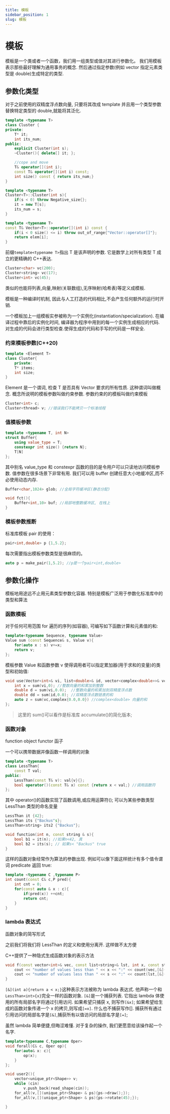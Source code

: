 ```yaml
---
title: 模板
sidebar_position: 1
slug: 模板
---
```


# 模板

模板是一个类或者一个函数，我们用一组类型或值对其进行参数化。 我们用模板表示那些最好理解为通用事务的概念. 然后通过指定参数(例如 vector 指定元素类型是 double)生成特定的类型.

## 参数化类型

对于之前使用的双精度浮点数向量, 只要将其改成 template 并且用一个类型参数替换特定类型的 double,就能将其泛化.

```cpp
template <typename T>
class Cluster {
private:
    T* it;
    int its_num;
public:
    explicit Cluster(int s);
    ~Cluster(){ delete[] it; };

    //cope and move
    T& operator[](int i);
    const T& operator[](int i) const;
    int size() const { return its_num;}
}

template <typename T>
Cluster<T>::Cluster(int s){
    if(s < 0) throw Negative_size{};
    it = new T[s];
    its_num = s;
}

template <typename T>
const T& Vector<T>::operator[](int i) const {
    if(i < 0 size() <= i) throw out_of_range{"Vector::operator[]"};
    return elem[i];
}
```

前缀`template<typename T>`指出 T 是该声明的参数. 它是数学上对所有类型 T 成立的更精确的 C++表达.

```cpp
Cluster<char> vc(200);
Cluster<string> vc(17);
Cluster<int> vc(45);
```

类似的也能将列表,向量,映射(关联数组),无序映射(哈希表)等定义成模板.

模板是一种编译时机制, 因此与人工打造的代码相比,不会产生任何额外的运行时开销.

一个模板加上一组模板实参被称为一个实例化(instantiation/specialization). 在编译过程中靠后的实例化时间, 编译器为程序中用到的每一个实例生成相应的代码. 对生成的代码会进行类型检查.使得生成的代码和手写的代码是一样安全.

### 约束模板参数(C++20)

```cpp
template <Element T>
class Cluster{
    private:
    T* items;
    int size;
}
```

Element 是一个谓词, 检查 T 是否具有 Vector 要求的所有性质. 这种谓词叫做概念. 概念所说明的模板参数叫做约束参数. 参数约束的的模板叫做约束模板

```cpp
Cluster<int> c;
Cluster<thread> v; //错误我们不能拷贝一个标准线程
```

### 值模板参数

```cpp
template <typename T, int N>
struct Buffer{
    using value_type = T;
    constexpr int size() {return N};
    T[N]
};
```

其中别名 value_type 和 constexpr 函数的目的是令用户可以只读地访问模板参数.
值参数在很多场景下非常有用. 我们可以用 buffer 创建任意大小地缓冲区,而不必使用动态内存.

```cpp
Buffer<char,1024> glob; //全局字符缓冲区(静态分配)

void fct(){
    Buffer<int,10> buf; //局部地整数缓冲区, 在栈上
}
```

### 模板参数推断

标准库模板 pair 的使用：

```cpp
pair<int,double> p {1,5.2};
```

每次需要指出模板参数类型是很麻烦的。

```cpp
auto p = make_pair(1,5.2); //p是一个pair<int,double>
```

## 参数化操作

模板地用途远不止用元素类型参数化容器. 特别是模板广泛用于参数化标准库中的类型和算法

### 函数模板

对于任何可用范围 for 遍历的序列(如容器), 可编写如下函数计算和元素值的和:

```cpp
template<typename Sequence, typename Value>
Value sum (const Sequence& s, Value v){
    for(auto x : s) v+=x;
    return v;
};
```

模板参数 Value 和函数参数 v 使得调用者可以指定累加器(用于求和的变量)的类型和初始值:

```cpp
void use(Vector<int>& vi, list<double>& id, vector<complex<double>>& vc){
    int x = sum(vi,0); //整数向量的和累加到整数
    double d = sum(vi,0.0);  //整数向量的和累加到双精度浮点数
    double dd = sum(id,0.0); //双精度浮点数链表的和
    auto z = sum(vc,complex{0.0,0.0}) //complex<double> 向量的和
};
```

> 这里的 sum()可以看作是标准库 accumulate()的简化版本;

### 函数对象

function object
functor 函子

一个可以携带数据并像函数一样调用的对象

```cpp
template <typename T>
class LessThan{
    const T val;
public:
    LessThan(const T& v): val{v}{};
    bool operator()(const T& x) const {return x < val;} //调用函数符
};
```

其中 operator()的函数实现了函数调用,或应用运算符();
可以为某些参数类型 LessThan 类型的命名变量

```cpp
LessThan it {42};
LessThan its {"Backus"s};
LessThan<string> its2 {"Backus"};

void function(int n, const string & s){
    bool b1 = it(n); //如果n<42, 真
    bool b2 = its(s); // 如果s< "Backus" true
}
```

这样的函数对象经常作为算法的参数出现. 例如可以像下面这样统计有多个值令谓词 predicate 返回 true:

```cpp
template <typename C ,typename P>
int count(const C& c,P pred){
    int cnt = 0;
    for(const auto & x : c){
        if(pred(x)) ++cnt;
        return cnt;
    }
}
```

### lambda 表达式

函数对象的简写形式

之前我们将我们将 LessThan 的定义和使用分离开. 这样做不太方便

C++提供了一种隐式生成函数对象的表示方法

```cpp
void f(const vector<int>& vec, const list<string>& lst, int x, const string & s){
    cout << "number of values less than " << x << ":" << count(vec,[&](int a){return a < x;}) << endl;
    cout << "number of values less than " << s << ":" << count(lst,[&](const string & a){return a < s;}) << endl;
}
```

`[&](int a){return a < x;}`这种表示方法被称为 lambda 表达式. 他声称一个和`LessThan<int>{x}`完全一样的函数对象.
`[&]`是一个捕获列表. 它指出 lambda 体使用的所有局部名字将通过引用访问. 如果希望只捕获 x, 则写作`[&x]`; 如果希望给生成的函数对象传递一个 x 的拷贝,则写成`[=x]`. 什么也不捕获写作[]. 捕获所有通过引用访问的局部名字是`[&]`,捕获所有以值访问的局部名字是`[=]`;

虽然 lambda 简单便捷,但晦涩难懂. 对于复杂的操作, 我们更愿意给该操作起一个名字.

```cpp
template<typename C,typename Oper>
void forall(C& c, Oper op){
    for(auto& x: c){
        op(x);
    }
};

void user2(){
    vector<unique_ptr<Shape>> v;
    while (cin)
        v.push_back(read_shape(cin));
    for_all(v,[](unique_ptr<Shape> & ps){ps->draw();});
    for_all(v,[](unique_ptr<Shape> & ps){ps->rotate(45);});

}
```
